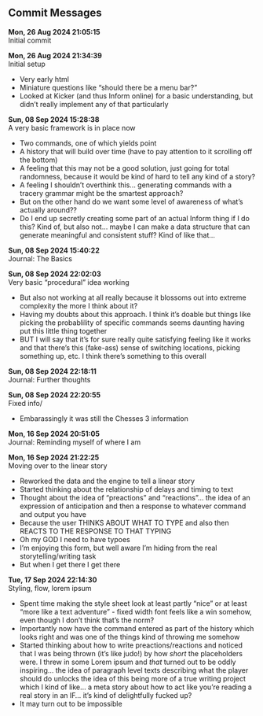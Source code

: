 ## Commit Messages

**Mon, 26 Aug 2024 21:05:15**  
Initial commit



**Mon, 26 Aug 2024 21:34:39**  
Initial setup

- Very early html
- Miniature questions like "should there be a menu bar?"
- Looked at Kicker (and thus Inform online) for a basic understanding, but didn't really implement any of that particularly


**Sun, 08 Sep 2024 15:28:38**  
A very basic framework is in place now

- Two commands, one of which yields point
- A history that will build over time (have to pay attention to it scrolling off the bottom)
- A feeling that this may not be a good solution, just going for total randomness, because it would be kind of hard to tell any kind of a story?
- A feeling I shouldn't overthink this... generating commands with a tracery grammar might be the smartest approach?
- But on the other hand do we want some level of awareness of what's actually around??
- Do I end up secretly creating some part of an actual Inform thing if I do this? Kind of, but also not... maybe I can make a data structure that can generate meaningful and consistent stuff? Kind of like that...


**Sun, 08 Sep 2024 15:40:22**  
Journal: The Basics



**Sun, 08 Sep 2024 22:02:03**  
Very basic "procedural" idea working

- But also not working at all really because it blossoms out into extreme complexity the more I think about it?
- Having my doubts about this approach. I think it's doable but things like picking the probablility of specific commands seems daunting having put this little thing together
- BUT I will say that it's for sure really quite satisfying feeling like it works and that there's this (fake-ass) sense of switching locations, picking something up, etc. I think there's something to this overall


**Sun, 08 Sep 2024 22:18:11**  
Journal: Further thoughts



**Sun, 08 Sep 2024 22:20:55**  
Fixed info/

- Embarassingly it was still the Chesses 3 information


**Mon, 16 Sep 2024 20:51:05**  
Journal: Reminding myself of where I am



**Mon, 16 Sep 2024 21:22:25**  
Moving over to the linear story

- Reworked the data and the engine to tell a linear story
- Started thinking about the relationship of delays and timing to text
- Thought about the idea of "preactions" and "reactions"... the idea of an expression of anticipation and then a response to whatever command and output you have
- Because the user THINKS ABOUT WHAT TO TYPE and also then REACTS TO THE RESPONSE TO THAT TYPING
- Oh my GOD I need to have typoes
- I'm enjoying this form, but well aware I'm hiding from the real storytelling/writing task
- But when I get there I get there


**Tue, 17 Sep 2024 22:14:30**  
Styling, flow, lorem ipsum

- Spent time making the style sheet look at least partly "nice" or at least "more like a text adventure" - fixed width font feels like a win somehow, even though I don't think that's the norm?
- Importantly now have the command entered as part of the history which looks right and was one of the things kind of throwing me somehow
- Started thinking about how to write preactions/reactions and noticed that I was being thrown (it's like judo!) by how *short* the placeholders were. I threw in some Lorem ipsum and *that* turned out to be oddly inspiring... the idea of paragraph level texts describing what the player should do unlocks the idea of this being more of a true writing project which I kind of like... a meta story about how to act like you're reading a real story in an IF... it's kind of delightfully fucked up?
- It may turn out to be impossible


